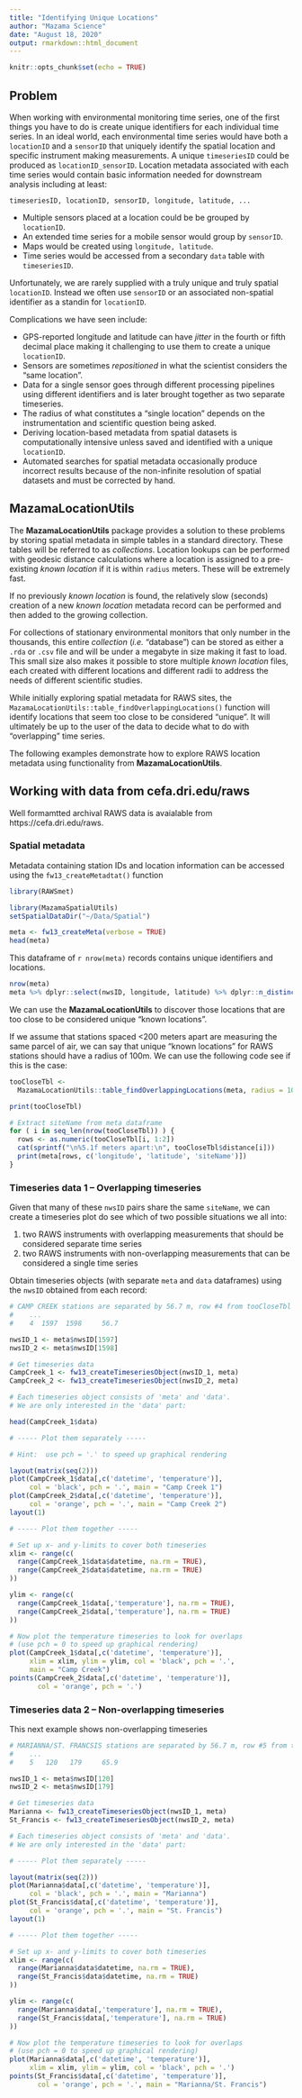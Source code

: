 ```yaml
---
title: "Identifying Unique Locations"
author: "Mazama Science"
date: "August 18, 2020"
output: rmarkdown::html_document
---
```


```r
knitr::opts_chunk$set(echo = TRUE)
```

## Problem

When working with environmental monitoring time series, one of the first things
you have to do is create unique identifiers for each individual time series. In 
an ideal world, each environmental time series would have both a 
`locationID` and a `sensorID` that uniquely identify the spatial location and 
specific instrument making measurements. A unique `timeseriesID` could
be produced as `locationID_sensorID`. Location metadata associated with each
time series would contain basic information needed for downstream analysis
including at least:

`timeseriesID, locationID, sensorID, longitude, latitude, ...`

* Multiple sensors placed at a location could be be grouped by `locationID`.
* An extended time series for a mobile sensor would group by `sensorID`.
* Maps would be created using `longitude, latitude`.
* Time series would be accessed from a secondary `data` table with `timeseriesID`.

Unfortunately, we are rarely supplied with a truly unique and truly spatial 
`locationID`. Instead we often use `sensorID` or an associated non-spatial
identifier as a standin for `locationID`.

Complications we have seen include:

* GPS-reported longitude and latitude can have _jitter_ in the fourth or fifth 
decimal place making it challenging to use them to create a unique `locationID`.
* Sensors are sometimes _repositioned_ in what the scientist considers the "same 
location".
* Data for a single sensor goes through different processing pipelines using
different identifiers and is later brought together as two separate timeseries.
* The radius of what constitutes a "single location" depends on the 
instrumentation and scientific question being asked.
* Deriving location-based metadata from spatial datasets is computationally 
intensive unless saved and identified with a unique `locationID`.
* Automated searches for spatial metadata occasionally produce incorrect results
because of the non-infinite resolution of spatial datasets and must be corrected
by hand.

## MazamaLocationUtils

The **MazamaLocationUtils** package provides a solution to these problems
by storing spatial metadata in simple tables in a standard directory. These 
tables will be referred to as _collections_. Location lookups can be performed 
with geodesic distance calculations where a location is assigned to a pre-existing
_known location_ if it is within `radius` meters. These will be extremely fast.

If no previously _known location_ is found, the relatively slow (seconds)
creation of a new _known location_ metadata record can be performed and then 
added to the growing collection.

For collections of stationary environmental monitors that only number in the 
thousands, this entire _collection_ (_i.e._ "database") can be stored as either a 
`.rda` or `.csv` file and will be under a megabyte in size making it fast to 
load. This small size also makes it possible to store multiple _known location_ 
files, each created with different locations and different radii to address 
the needs of different scientific studies.

While initially exploring spatial metadata for RAWS sites, the
`MazamaLocationUtils::table_findOverlappingLocations()` function will identify
locations that seem too close to be considered "unique". It will ultimately
be up to the user of the data to decide what to do with "overlapping" time
series.

The following examples demonstrate how to explore RAWS location metadata using
functionality from **MazamaLocationUtils**.

## Working with data from cefa.dri.edu/raws

Well formamtted archival RAWS data is avaialable from https://cefa.dri.edu/raws.

### Spatial metadata

Metadata containing station IDs and location information can be accessed using
the `fw13_createMetadtat()` function

```r
library(RAWSmet)

library(MazamaSpatialUtils)
setSpatialDataDir("~/Data/Spatial")

meta <- fw13_createMeta(verbose = TRUE)
head(meta)
```

This dataframe of `r nrow(meta)` records contains unique identifiers and locations.

```r
nrow(meta)
meta %>% dplyr::select(nwsID, longitude, latitude) %>% dplyr::n_distinct()
```

We can use the **MazamaLocationUtils** to discover those locations that
are too close to be considered unique "known locations".

If we assume that stations spaced <200 meters apart are measuring the same
parcel of air, we can say that unique "known locations" for RAWS stations should
have a radius of 100m. We can use the following code see if this is the case:

```r
tooCloseTbl <-
  MazamaLocationUtils::table_findOverlappingLocations(meta, radius = 100)

print(tooCloseTbl)

# Extract siteName from meta dataframe
for ( i in seq_len(nrow(tooCloseTbl)) ) {
  rows <- as.numeric(tooCloseTbl[i, 1:2])
  cat(sprintf("\n%5.1f meters apart:\n", tooCloseTbl$distance[i]))
  print(meta[rows, c('longitude', 'latitude', 'siteName')])
}
```

### Timeseries data 1 -- Overlapping timeseries

Given that many of these `nwsID` pairs share the same `siteName`, we can create
a timeseries plot do see which of two possible situations we all into:

1. two RAWS instruments with overlapping measurements that should be considered 
separate time series
2. two RAWS instruments with non-overlapping measurements that can be considered
a single time series

Obtain timeseries objects (with separate `meta` and `data` dataframes) using the
`nwsID` obtained from each record:

```r
# CAMP CREEK stations are separated by 56.7 m, row #4 from tooCloseTbl
#    ...
#    4  1597  1598     56.7

nwsID_1 <- meta$nwsID[1597]
nwsID_2 <- meta$nwsID[1598]

# Get timeseries data
CampCreek_1 <- fw13_createTimeseriesObject(nwsID_1, meta)
CampCreek_2 <- fw13_createTimeseriesObject(nwsID_2, meta)

# Each timeseries object consists of 'meta' and 'data'.
# We are only interested in the 'data' part:

head(CampCreek_1$data)

# ----- Plot them separately -----

# Hint:  use pch = '.' to speed up graphical rendering

layout(matrix(seq(2)))
plot(CampCreek_1$data[,c('datetime', 'temperature')], 
     col = 'black', pch = '.', main = "Camp Creek 1")
plot(CampCreek_2$data[,c('datetime', 'temperature')], 
     col = 'orange', pch = '.', main = "Camp Creek 2")
layout(1)

# ----- Plot them together -----

# Set up x- and y-limits to cover both timeseries
xlim <- range(c(
  range(CampCreek_1$data$datetime, na.rm = TRUE),
  range(CampCreek_2$data$datetime, na.rm = TRUE)
))

ylim <- range(c(
  range(CampCreek_1$data[,'temperature'], na.rm = TRUE),
  range(CampCreek_2$data[,'temperature'], na.rm = TRUE)
))

# Now plot the temperature timeseries to look for overlaps 
# (use pch = 0 to speed up graphical rendering)
plot(CampCreek_1$data[,c('datetime', 'temperature')], 
     xlim = xlim, ylim = ylim, col = 'black', pch = '.',
     main = "Camp Creek")
points(CampCreek_2$data[,c('datetime', 'temperature')], 
       col = 'orange', pch = '.')
```

### Timeseries data 2 -- Non-overlapping timeseries

This next example shows non-overlapping timeseries

```r
# MARIANNA/ST. FRANCSIS stations are separated by 56.7 m, row #5 from tooCloseTbl
#    ...
#    5   120   179     65.9

nwsID_1 <- meta$nwsID[120]
nwsID_2 <- meta$nwsID[179]

# Get timeseries data
Marianna <- fw13_createTimeseriesObject(nwsID_1, meta)
St_Francis <- fw13_createTimeseriesObject(nwsID_2, meta)

# Each timeseries object consists of 'meta' and 'data'.
# We are only interested in the 'data' part:

# ----- Plot them separately -----

layout(matrix(seq(2)))
plot(Marianna$data[,c('datetime', 'temperature')], 
     col = 'black', pch = '.', main = "Marianna")
plot(St_Francis$data[,c('datetime', 'temperature')], 
     col = 'orange', pch = '.', main = "St. Francis")
layout(1)

# ----- Plot them together -----

# Set up x- and y-limits to cover both timeseries
xlim <- range(c(
  range(Marianna$data$datetime, na.rm = TRUE),
  range(St_Francis$data$datetime, na.rm = TRUE)
))

ylim <- range(c(
  range(Marianna$data[,'temperature'], na.rm = TRUE),
  range(St_Francis$data[,'temperature'], na.rm = TRUE)
))

# Now plot the temperature timeseries to look for overlaps 
# (use pch = 0 to speed up graphical rendering)
plot(Marianna$data[,c('datetime', 'temperature')], 
     xlim = xlim, ylim = ylim, col = 'black', pch = '.')
points(St_Francis$data[,c('datetime', 'temperature')], 
       col = 'orange', pch = '.', main = "Marianna/St. Francis")
```


